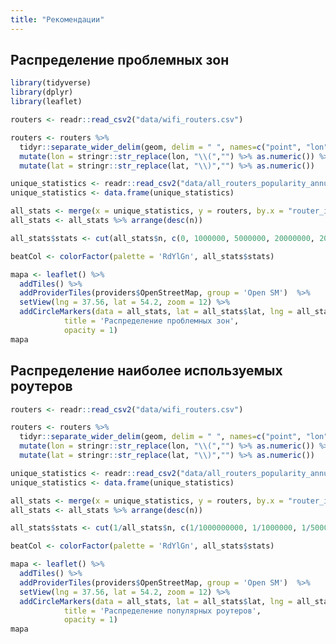 ```yaml
---
title: "Рекомендации"
---
```


## Распределение проблемных зон

```r
library(tidyverse)
library(dplyr)
library(leaflet)

routers <- readr::read_csv2("data/wifi_routers.csv")

routers <- routers %>% 
  tidyr::separate_wider_delim(geom, delim = " ", names=c("point", "lon", "lat")) %>% 
  mutate(lon = stringr::str_replace(lon, "\\(","") %>% as.numeric()) %>% 
  mutate(lat = stringr::str_replace(lat, "\\)","") %>% as.numeric())

unique_statistics <- readr::read_csv2("data/all_routers_popularity_annual.csv")
unique_statistics <- data.frame(unique_statistics)

all_stats <- merge(x = unique_statistics, y = routers, by.x = "router_id", by.y = "guid", all.y = TRUE)
all_stats <- all_stats %>% arrange(desc(n))

all_stats$stats <- cut(all_stats$n, c(0, 1000000, 5000000, 20000000, 2000000000), include.lowest = T, labels = c('<1m users', '1m-5m users', '5m-20m users', '>20m users'))

beatCol <- colorFactor(palette = 'RdYlGn', all_stats$stats)

mapa <- leaflet() %>%
  addTiles() %>% 
  addProviderTiles(providers$OpenStreetMap, group = 'Open SM')  %>%
  setView(lng = 37.56, lat = 54.2, zoom = 12) %>%
  addCircleMarkers(data = all_stats, lat = all_stats$lat, lng = all_stats$lon, color = ~beatCol(all_stats$stats), radius=14, stroke = FALSE, fillOpacity = 0.6, popup = all_stats$router_id) %>% addLegend('bottomright', pal = beatCol, values = all_stats$stats,
            title = 'Распределение проблемных зон',
            opacity = 1)
mapa

```

## Распределение наиболее используемых роутеров

```r
routers <- readr::read_csv2("data/wifi_routers.csv")

routers <- routers %>% 
  tidyr::separate_wider_delim(geom, delim = " ", names=c("point", "lon", "lat")) %>% 
  mutate(lon = stringr::str_replace(lon, "\\(","") %>% as.numeric()) %>% 
  mutate(lat = stringr::str_replace(lat, "\\)","") %>% as.numeric())

unique_statistics <- readr::read_csv2("data/all_routers_popularity_annual.csv")
unique_statistics <- data.frame(unique_statistics)

all_stats <- merge(x = unique_statistics, y = routers, by.x = "router_id", by.y = "guid", all.y = TRUE)
all_stats <- all_stats %>% arrange(desc(n))

all_stats$stats <- cut(1/all_stats$n, c(1/1000000000, 1/1000000, 1/5000000, 1/20000000, 1/500), include.lowest = T, labels = c('>20m users', '5m-20m users', '1m-5m users', '<1m users'))

beatCol <- colorFactor(palette = 'RdYlGn', all_stats$stats)

mapa <- leaflet() %>%
  addTiles() %>% 
  addProviderTiles(providers$OpenStreetMap, group = 'Open SM')  %>%
  setView(lng = 37.56, lat = 54.2, zoom = 12) %>%
  addCircleMarkers(data = all_stats, lat = all_stats$lat, lng = all_stats$lon, color = ~beatCol(all_stats$stats), radius=14, stroke = FALSE, fillOpacity = 0.6, popup = all_stats$router_id) %>% addLegend('bottomright', pal = beatCol, values = all_stats$stats,
            title = 'Распределение популярных роутеров',
            opacity = 1)
mapa

```